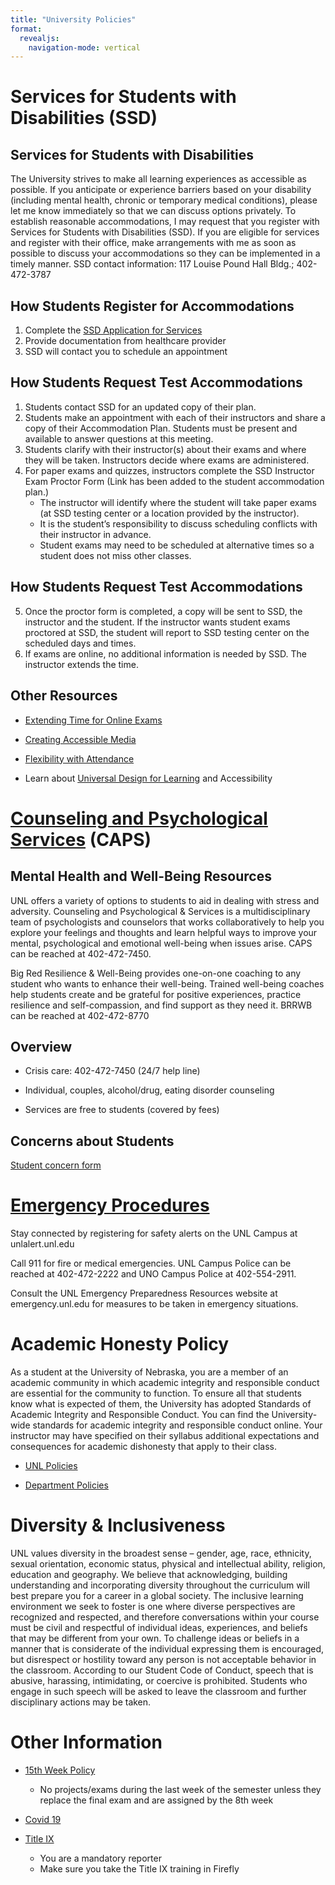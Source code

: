 ```yaml
---
title: "University Policies"
format: 
  revealjs:
    navigation-mode: vertical
---
```


# Services for Students with Disabilities (SSD)

## Services for Students with Disabilities {.smaller}

The University strives to make all learning experiences as accessible as possible. If you anticipate or experience barriers based on your disability (including mental health, chronic or temporary medical conditions), please let me know immediately so that we can discuss options privately. To establish reasonable accommodations, I may request that you register with Services for Students with Disabilities (SSD). If you are eligible for services and register with their office, make arrangements with me as soon as possible to discuss your accommodations so they can be implemented in a timely manner.
SSD contact information: 117 Louise Pound Hall Bldg.; 402-472-3787


## How Students Register for Accommodations

1. Complete the [SSD Application for Services](https://go.unl.edu/ssdapplication)
2. Provide documentation from healthcare provider
3. SSD will contact you to schedule an appointment

## How Students Request Test Accommodations {.smaller}

1. Students contact SSD for an updated copy of their plan.
2. Students make an appointment with each of their instructors and share a copy of their Accommodation Plan.  Students must be present and available to answer questions at this meeting.
3. Students clarify with their instructor(s) about their exams and where they will be taken. Instructors decide where exams are administered.
4. For paper exams and quizzes, instructors complete the SSD Instructor Exam Proctor Form (Link has been added to the student accommodation plan.) 
    - The instructor will identify where the student will take paper exams (at SSD testing center or a location provided by the instructor).  
    - It is the student's responsibility to discuss scheduling conflicts with their instructor in advance.  
    - Student exams may need to be scheduled at alternative times so a student does not miss other classes. 



## How Students Request Test Accommodations {.smaller}
5. Once the proctor form is completed, a copy will be sent to SSD, the instructor and the student.  If the instructor wants student exams proctored at SSD, the student will report to SSD testing center on the scheduled days and times. 
6. If exams are online, no additional information is needed by SSD. The instructor extends the time.

## Other Resources

- [Extending Time for Online Exams](https://www.unl.edu/ssd/content/extratime)

- [Creating Accessible Media](https://www.unl.edu/ssd/content/creating-accessible-media)

- [Flexibility with Attendance](https://www.unl.edu/ssd/PDFs/attendance_flexibility.pdf)

- Learn about [Universal Design for Learning](https://canvas.unl.edu/courses/120076) and Accessibility


# [Counseling and Psychological Services](https://caps.unl.edu/) (CAPS)

## Mental Health and Well-Being Resources {.smaller}

UNL offers a variety of options to students to aid in dealing with stress and adversity. Counseling and Psychological & Services is a multidisciplinary team of psychologists and counselors that works collaboratively to help you explore your feelings and thoughts and learn helpful ways to improve your mental, psychological and emotional well-being when issues arise. CAPS can be reached at 402-472-7450.

Big Red Resilience & Well-Being provides one-on-one coaching to any student who wants to enhance their well-being. Trained well-being coaches help students create and be grateful for positive experiences, practice resilience and self-compassion, and find support as they need it. BRRWB can be reached at 402-472-8770


## Overview

- Crisis care: 402-472-7450 (24/7 help line)

- Individual, couples, alcohol/drug, eating disorder counseling

- Services are free to students (covered by fees)

## Concerns about Students

[Student concern form](https://cm.maxient.com/reportingform.php?UnivofNebraskaSystem&layout_id=103)


# [Emergency Procedures](https://safety.unl.edu/)

Stay connected by registering for safety alerts on the UNL Campus at unlalert.unl.edu

Call 911 for fire or medical emergencies. UNL Campus Police can be reached at 402-472-2222 and UNO Campus Police at 402-554-2911.

Consult the UNL Emergency Preparedness Resources website at emergency.unl.edu for measures to be taken in emergency situations.



# Academic Honesty Policy {.smaller}

As a student at the University of Nebraska, you are a member of an academic community in which academic integrity and responsible conduct are essential for the community to function. To ensure all that students know what is expected of them, the University has adopted Standards of Academic Integrity and Responsible Conduct. You can find the University-wide standards for academic integrity and responsible conduct online. Your instructor may have specified on their syllabus additional expectations and consequences for academic dishonesty that apply to their class.

- [UNL Policies](https://studentconduct.unl.edu/academic-integrity)

- [Department Policies](https://statistics.unl.edu/grade-appeals-and-academic-integrity-policy)

# Diversity & Inclusiveness {.smaller}
UNL values diversity in the broadest sense – gender, age, race, ethnicity, sexual orientation, economic status, physical and intellectual ability, religion, education and geography. We believe that acknowledging, building understanding and incorporating diversity throughout the curriculum will best prepare you for a career in a global society. The inclusive learning environment we seek to foster is one where diverse perspectives are recognized and respected, and therefore conversations within your course must be civil and respectful of individual ideas, experiences, and beliefs that may be different from your own. To challenge ideas or beliefs in a manner that is considerate of the individual expressing them is encouraged, but disrespect or hostility toward any person is not acceptable behavior in the classroom. According to our Student Code of Conduct, speech that is abusive, harassing, intimidating, or coercive is prohibited. Students who engage in such speech will be asked to leave the classroom and further disciplinary actions may be taken.

# Other Information

- [15th Week Policy](https://registrar.unl.edu/academic-standards/policies/fifteenth-week-policy/)
    - No projects/exams during the last week of the semester unless they replace the final exam and are assigned by the 8th week

- [Covid 19](https://covid19.unl.edu/)

- [Title IX](https://www.unl.edu/equity/title-ix)
    - You are a mandatory reporter
    - Make sure you take the Title IX training in Firefly


